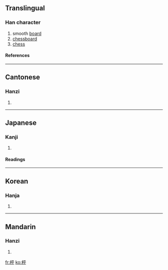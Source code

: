 ==Translingual==
===Han character===
{{Han char|rn=75|rad=木|as=05|sn=9|four=|canj=木一火十 (DMFJ)}}
# smooth [[board]]
# [[chessboard]]
# [[chess]]
====References====
{{Han ref|kx=0517.040|dkj=14580|dj=0905.010|hdz=21180.080|uh=67B0|ud=26544|bh=AC69|bd=44137}}

----
==Cantonese==
===Hanzi===
{{yue-hanzi|jyut=|y=ping4}}
# {{defn|Cantonese}}

----
==Japanese==
===Kanji===
{{ja-kanji|grade=|rs=木05}}
# {{defn|Japanese}} 
====Readings====
{{ja-readings|on=[[へい]] (hei), [[びょう]] (byō)|kun=[[すごろくばん]] (sugorokuban)}}

----
==Korean==
===Hanja===
{{ko-hanja|hangeul=[[평]]|eumhun=|rv=pyeong|mr=p'yŏng|y=phyeng}}
# {{defn|Korean}}

----
==Mandarin==
===Hanzi===
{{cmn-hanzi|pin=[[píng]] ([[ping2]])|wg=p'ing<sup>2</sup>}}
# {{defn|Mandarin}}

[[fr:枰]]
[[ko:枰]]